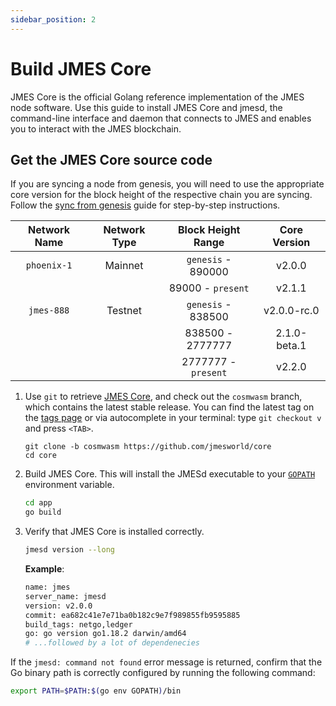```yaml
---
sidebar_position: 2
---
```



# Build JMES Core

JMES Core is the official Golang reference implementation of the JMES node software. Use this guide to install JMES Core and jmesd, the command-line interface and daemon that connects to JMES and enables you to interact with the JMES blockchain.

## Get the JMES Core source code

<Admonition type="caution" icon="☢️" title="Syncing from genesis">

If you are syncing a node from genesis, you will need to use the appropriate core version for the block height of the respective chain you are syncing. Follow the [sync from genesis](./sync.mdx#sync-from-genesis) guide for step-by-step instructions.

| Network Name | Network Type | Block Height Range  | Core Version |
| :----------: | :----------: | :-----------------: | :----------: |
| `phoenix-1`  |   Mainnet    | `genesis` - 890000  |    v2.0.0    |
|              |              |  89000 - `present`  |    v2.1.1    |
|  `jmes-888`   |   Testnet    | `genesis` - 838500  | v2.0.0-rc.0  |
|              |              |  838500 - 2777777   | 2.1.0-beta.1 |
|              |              | 2777777 - `present` |    v2.2.0    |

</Admonition>

1. Use `git` to retrieve [JMES Core](https://github.com/jmesworld/core/), and check out the `cosmwasm` branch, which contains the latest stable release. You can find the latest tag on the [tags page](https://github.com/jmesworld/core/tags) or via autocomplete in your terminal: type `git checkout v` and press `<TAB>`.

   ```
   git clone -b cosmwasm https://github.com/jmesworld/core
   cd core
   ```

2. Build JMES Core. This will install the JMESd executable to your [ `GOPATH` ](https://go.dev/doc/gopath_code) environment variable.

   ```bash
   cd app 
   go build
   ```

3. Verify that JMES Core is installed correctly.

   ```bash
   jmesd version --long
   ```

   **Example**:

   ```bash
   name: jmes
   server_name: jmesd
   version: v2.0.0
   commit: ea682c41e7e71ba0b182c9e7f989855fb9595885
   build_tags: netgo,ledger
   go: go version go1.18.2 darwin/amd64
   # ...followed by a lot of dependenecies
   ```

<Admonition type="tip" icon="💡">

If the `jmesd: command not found` error message is returned, confirm that the Go binary path is correctly configured by running the following command:

```bash
export PATH=$PATH:$(go env GOPATH)/bin
```

</Admonition>
